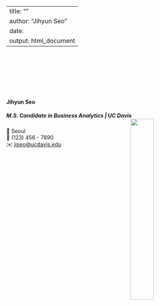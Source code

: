
---
title: ""
author: "Jihyun Seo"
date: 
output: html_document
---

<link rel="stylesheet" href="styles.css" type="text/css">
<link rel="stylesheet" href="site_libs/academicons-1.9.1/css/academicons.min.css"/>


<br><br><br><br><br><br>

#### **Jihyun Seo**
##### M.S. Candidate in Business Analytics | UC Davis <img src="images/UC-Davis-logo.png" style="width:35%;" align="right">

📍 Seoul <br>
📱 (123) 456 - 7890 <br>
✉️ [jiseo@ucdavis.edu](mailto:jiseo@ucdavis.edu) <br>